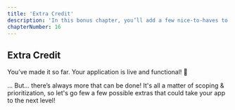 ```yaml
---
title: 'Extra Credit'
description: 'In this bonus chapter, you’ll add a few nice-to-haves to your web app, as well as receive suggestions of what else could be improved'
chapterNumber: 16
---
```


## Extra Credit

You’ve made it so far. Your application is live and functional! 🎉

... But... there’s always more that can be done! It's all a matter of scoping & prioritization, so let's go few a few possible extras that could take your app to the next level!
